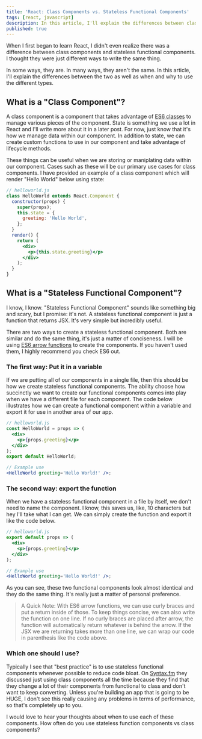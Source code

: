```yaml
---
title: 'React: Class Components vs. Stateless Functional Components'
tags: [react, javascript]
description: In this article, I'll explain the differences between class components and stateless functional components as well as when and why to use the different types.
published: true
---
```


When I first began to learn React, I didn't even realize there was a difference between class components and stateless functional components. I thought they were just different ways to write the same thing.

In some ways, they are. In many ways, they aren't the same. In this article, I'll explain the differences between the two as well as when and why to use the different types.

## What is a "Class Component"?

A class component is a component that takes advantage of [ES6 classes](https://developer.mozilla.org/en-US/docs/Web/JavaScript/Reference/Classes) to manage various pieces of the component. State is something we use a lot in React and I'll write more about it in a later post. For now, just know that it's how we manage data within our component. In addition to state, we can create custom functions to use in our component and take advantage of lifecycle methods.

These things can be useful when we are storing or maniplating data within our component. Cases such as these will be our primary use cases for class components. I have provided an example of a class component which will render "Hello World" below using state:

```jsx
// helloworld.js
class HelloWorld extends React.Component {
  constructor(props) {
    super(props);
    this.state = {
      greeting: 'Hello World',
    };
  }
  render() {
    return (
      <div>
        <p>{this.state.greeting}</p>
      </div>
    );
  }
}
```

## What is a "Stateless Functional Component"?

I know, I know. "Stateless Functional Component" sounds like something big and scary, but I promise: it's not. A stateless functional component is just a function that returns JSX. It's very simple but incredibly useful.

There are two ways to create a stateless functional component. Both are similar and do the same thing, it's just a matter of conciseness. I will be using [ES6 arrow functions](https://developer.mozilla.org/en-US/docs/Web/JavaScript/Reference/Functions/Arrow_functions) to create the components. If you haven't used them, I highly recommend you check ES6 out.

### The first way: Put it in a variable

If we are putting all of our components in a single file, then this should be how we create stateless functional components. The ability choose how succinctly we want to create our functional components comes into play when we have a different file for each component. The code below illustrates how we can create a functional component within a variable and export it for use in another area of our app.

```jsx
// helloworld.js
const HelloWorld = props => (
  <div>
    <p>{props.greeting}</p>
  </div>
);
export default HelloWorld;

// Example use
<HelloWorld greeting='Hello World!' />;
```

### The second way: export the function

When we have a stateless functional component in a file by itself, we don't need to name the component. I know, this saves us, like, 10 characters but hey I'll take what I can get. We can simply create the function and export it like the code below.

```jsx
// helloworld.js
export default props => (
  <div>
    <p>{props.greeting}</p>
  </div>
);

// Example use
<HelloWorld greeting='Hello World!' />;
```

As you can see, these two functional components look almost identical and they do the same thing. It's really just a matter of personal preference.

> A Quick Note:
> With ES6 arrow functions, we can use curly braces and put a return inside of those. To keep things concise, we
> can also write the function on one line. If no curly braces are placed after arrow, the function will
> automatically return whatever is behind the arrow. If the JSX we are returning takes more than one line, we can
> wrap our code in parenthesis like the code above.

### Which one should I use?

Typically I see that "best practice" is to use stateless functional components whenever possible to reduce code bloat. On [Syntax.fm](https://syntax.fm/) they discussed just using class components all the time because they find that they change a lot of their components from functional to class and don't want to keep converting. Unless you're building an app that is going to be HUGE, I don't see this really causing any problems in terms of performance, so that's completely up to you.

I would love to hear your thoughts about when to use each of these components. How often do you use stateless function components vs class components?

